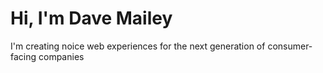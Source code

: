 # Hi, I'm Dave Mailey

I'm creating noice web experiences for the next generation of consumer-facing companies
